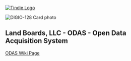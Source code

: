 <a href="https://www.tindie.com/stores/land_boards/"><img src="http://land-boards.com/blwiki/images/5/51/Tindie-mediums.png" alt="Tindie Logo"></img></a> 

<img src="http://land-boards.com/blwiki/images/9/93/DIGIO-128-X3-CCA_5847-720px.jpg" alt="DIGIO-128 Card photo"></img>

== Land Boards, LLC - ODAS - Open Data Acquisition System ==

[http://land-boards.com/blwiki/index.php?title=Open_Data_Acquisition_System ODAS Wiki Page]
